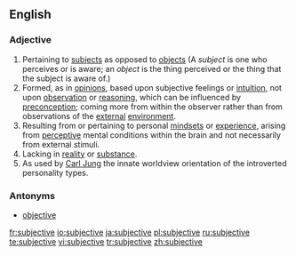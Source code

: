 ==English==

===Adjective===
{{en-adj-more-most}}
 
# Pertaining to [[subject]]s as opposed to [[object]]s (A ''subject'' is one who perceives or is aware; an ''object'' is the thing perceived or the thing that the subject is aware of.)
# Formed, as in [[opinion]]s, based upon subjective feelings or [[intuition]], not upon [[observation]] or [[reasoning]], which can be influenced by [[preconception]]; coming more from within the observer rather than from observations of the [[external]] [[environment]].
# Resulting from or pertaining to personal [[mindset]]s or [[experience]], arising from [[perceptive]] mental conditions within the brain and not necessarily from external stimuli.
# Lacking in [[reality]] or [[substance]].
# As used by [[w:Carl Jung|Carl Jung]] the innate worldview orientation of the introverted personality types.

===Antonyms===
*[[objective]]

[[fr:subjective]]
[[io:subjective]]
[[ja:subjective]]
[[pl:subjective]]
[[ru:subjective]]
[[te:subjective]]
[[vi:subjective]]
[[tr:subjective]]
[[zh:subjective]]